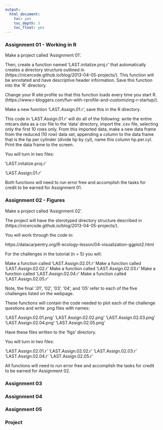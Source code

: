 ---
output:
  html_document:
    toc: yes
    toc_depth: 3
    toc_float: yes
---

### Assignment 01 - Working in R

Make a project called 'Assignment 01'.

Then, create a function named 'LAST.initalize.proj.r' that automatically creates a directory structure outlined in (https://nicercode.github.io/blog/2013-04-05-projects/). This function will be annotated and have descriptive header information. Save this function into the 'R' directory.

Change your R site profile so that this function loads every time you start R. (https://www.r-bloggers.com/fun-with-rprofile-and-customizing-r-startup/).

Make a new function 'LAST.Assign.01.r', save this in the R directory. 

This code in 'LAST.Assign.01.r' will do all of the following: write the entire mtcars data as a csv file to the 'data' directory, import the .csv file, selecting only the first 10 rows only. From this imported data, make a new data frame from the reduced (10 row) data set, appending a column to the data frame that is the hp per cylinder (divide hp by cyl), name this column hp.per.cyl. Print the data frame to the screen.

You will turn in two files:

'LAST.initalize.proj.r'

'LAST.Assign.01.r'

Both functions will need to run error free and accomplish the tasks for credit to be earned for Assignment 01.

### Assignment 02 - Figures

Make a project called 'Assignment 02'.

The project will have the sterotyped directory structure described in (https://nicercode.github.io/blog/2013-04-05-projects/).

You will work through the code in:

https://datacarpentry.org/R-ecology-lesson/04-visualization-ggplot2.html

For the challenges in the tutorial (n = 5) you will:

Make a function called 'LAST.Assign.02.01.r'
Make a function called 'LAST.Assign.02.02.r'
Make a function called 'LAST.Assign.02.03.r'
Make a function called 'LAST.Assign.02.04.r'
Make a function called 'LAST.Assign.02.05.r'

Note, the final '.01', '02', '03', '04', and '05' refer to each of the five challenges listed on the webpage.

These functions will contain the code needed to plot each of the challenge questions and write .png files with names:

'LAST.Assign.02.01.png'
'LAST.Assign.02.02.png'
'LAST.Assign.02.03.png'
'LAST.Assign.02.04.png'
'LAST.Assign.02.05.png'

Have these files written to the 'figs' directory.

You will turn in two files:

'LAST.Assign.02.01.r'
'LAST.Assign.02.02.r'
'LAST.Assign.02.03.r'
'LAST.Assign.02.04.r'
'LAST.Assign.02.05.r'

All functions will need to run error free and accomplish the tasks for credit to be earned for Assignment 02.


### Assignment 03

### Assignment 04

### Assignment 05

### Project